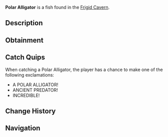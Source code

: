 {{FishInfobox
|image          = Polar Alligator.png
|rarity         = Legendary
|sea            = First Sea
|location       = [[Frigid Cavern]]
|sublocation    = 
|sources        = Fishing Rod
|radar_location = 
|prog_speed     = -25
|xp             = 1000
|weather        = 
|time           = Night
|season         = Winter
|bait           = Fish Head
|base_weight    = 150
|base_value     = 3000
|weight_range   = 70
|base_chance    = 3
|base_resil     = 20
}}
'''Polar Alligator''' is a {{Rarity|Legendary}} fish found in the [[Frigid Cavern]].

== Description ==
{{Description|A fearsome predator adapted to icy waters, with frost-covered scales and crystal-like teeth.|Bestiary Entry}}

== Obtainment ==
{{Description|Lurks in the largest chambers of the frozen cavern.|Bestiary Hint}}
{{Fish Availability|
Frigid Cavern
|top_rods      = 
Leviathan's Fang Rod\56451.18\146774;
Free Spirit Rod\49813.64\146889.15;
Great Rod of Oscar\46845.91\89299.13;
Trident Rod\45592.6\135308.6;
Ethereal Prism Rod\44337.45\91893.86;
Resourceful Rod\33860.57\71619.79;
Destiny Rod\35293.49\73094.59;
No-Life Rod\42496.83\112878.71;
Azure Of Lagoon\41772.5\110908.99;
Lucky Rod\24411.05\65539.36;
Brick Built Rod\24484.25\66363.36;
Firefly Rod\36689.98\100515.45;
Astralhook Rod\44293.43\89481.06;
Seraphic Rod\42866.98\92964.17;
Challenger's Rod\40253.58\89558.85;
Rod Of The Forgotten Fang\39826.79\86336.23;
Blazebringer Rod\36364.28\83496.71;
Rod Of The Depths\35502.24\77329.72;
Rod Of The Exalted One\35077.53\74643.42;
Zeus Rod\34153.18\78497.33;
Verdant Shear Rod\33498.31\78839.91;
Depthseeker Rod\30772.29\73726.72;
Avalanche Rod\27555.55\65903.07;
Volcanic Rod\26628.3\62058.37;
Steady Rod\8643.37\24643.59
|recommended   = Trident Rod
}}

== Catch Quips ==
When catching a Polar Alligator, the player has a chance to make one of the following exclamations:
* A POLAR ALLIGATOR!
* ANCIENT PREDATOR!
* INCREDIBLE!

== Change History ==
{{Change History|{{subst:Current Version}}}}

== Navigation ==
{{Fish Navbox|Frigid Cavern}}